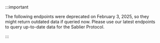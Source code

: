 :::important

The following endpoints were deprecated on February 3, 2025, so they might return outdated data if queried now. Please
use our latest endpoints to query up-to-date data for the Sablier Protocol.

:::
